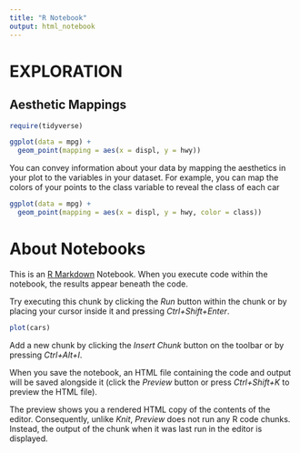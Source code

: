 ---
title: "R Notebook"
output: html_notebook
---

# EXPLORATION

## Aesthetic Mappings

```{r}
require(tidyverse)
```

```{r}
ggplot(data = mpg) + 
  geom_point(mapping = aes(x = displ, y = hwy))
```

You can convey information about your data by mapping the aesthetics in your plot to the variables in your dataset. For example, you can map the colors of your points to the class variable to reveal the class of each car

```{r}
ggplot(data = mpg) + 
  geom_point(mapping = aes(x = displ, y = hwy, color = class))
```


# About Notebooks

This is an [R Markdown](http://rmarkdown.rstudio.com) Notebook. When you execute code within the notebook, the results appear beneath the code. 

Try executing this chunk by clicking the *Run* button within the chunk or by placing your cursor inside it and pressing *Ctrl+Shift+Enter*. 

```{r}
plot(cars)
```

Add a new chunk by clicking the *Insert Chunk* button on the toolbar or by pressing *Ctrl+Alt+I*.

When you save the notebook, an HTML file containing the code and output will be saved alongside it (click the *Preview* button or press *Ctrl+Shift+K* to preview the HTML file).

The preview shows you a rendered HTML copy of the contents of the editor. Consequently, unlike *Knit*, *Preview* does not run any R code chunks. Instead, the output of the chunk when it was last run in the editor is displayed.
